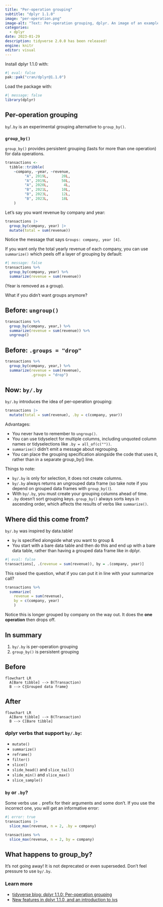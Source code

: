 ```yaml
---
title: "Per-operation grouping"
subtitle: "dplyr 1.1.0"
image: "per-operation.png"
image-alt: "Text: Per-operation grouping, dplyr. An image of an example call using by."
categories:
  - dplyr
date: 2023-01-29
description: tidyverse 2.0.0 has been released!
engine: knitr
editor: visual
---
```


Install dplyr 1.1.0 with:

```r
#| eval: false
pak::pak("cran/dplyr@1.1.0")
```

Load the package with:

```r
#| message: false
library(dplyr)
```

## Per-operation grouping

`by`/`.by` is an experimental grouping alternative to `group_by()`.

### `group_by()`

`group_by()` provides persistent grouping (lasts for more than one operation) for data operations.

```r
transactions <-
  tibble::tribble(
    ~company, ~year, ~revenue,
         "A", 2019L,      20L,
         "A", 2019L,      50L,
         "A", 2020L,       4L,
         "B", 2021L,      10L,
         "B", 2023L,      12L,
         "B", 2023L,      18L
    )
```

Let's say you want revenue by company and year:

```r
transactions |>
  group_by(company, year) |>
  mutate(total = sum(revenue))
```

Notice the message that says `Groups: company, year [4]`.

If you want only the total yearly revenue of each company, you can use `summarize()` which peels off a layer of grouping by default:

```r
#| message: false
transactions %>% 
  group_by(company, year) %>% 
  summarize(revenue = sum(revenue))
```

(Year is removed as a group).

What if you didn't want groups anymore?

:::{.panel}

## Before: `ungroup()`

```r
transactions %>% 
  group_by(company, year,) %>% 
  summarize(revenue = sum(revenue)) %>% 
  ungroup()
```

## Before: `.groups = "drop"`

```r
transactions %>% 
  group_by(company, year,) %>% 
  summarize(revenue = sum(revenue),
            .groups = "drop")
```

## Now: `by/.by`

`by/.by` introduces the idea of per-operation grouping:

```r
transactions |>
  mutate(total = sum(revenue), .by = c(company, year))
```

:::

Advantages:

* You never have to remember to `ungroup()`.
* You can use tidyselect for multiple columns, including unquoted column names or tidyselections like `.by = all_of(c(""))`.
* `summarise()` didn’t emit a message about regrouping.
* You can place the grouping specification alongside the code that uses it, rather than in a separate group_by() line.

Things to note:

* `by/.by` is only for selection, it does not create columns.
* `by/.by` always returns an ungrouped data frame (so take note if you depend on grouped data frames with `group_by()`).
* With `by/.by`, you must create your grouping columns ahead of time. 
* `.by` doesn’t sort grouping keys. `group_by()` always sorts keys in ascending order, which affects the results of verbs like `summarize()`.

## Where did this come from?

`by/.by` was inspired by data.table!

* `by` is specified alongside what you want to group &
* You start with a bare data table and then do this and end up with a bare data table, rather than having a grouped data frame like in dplyr.

```r
#| eval: false
transactions[, .(revenue = sum(revenue)), by = .(company, year)]
```

This raised the question, what if you can put it in line with your summarize call?

```r
transactions %>% 
  summarize(
    revenue = sum(revenue), 
    by = c(company, year)
    )
```

Notice this is longer grouped by company on the way out. It does the **one operation** then drops off.

## In summary

1. `by/.by` is per-operation grouping
2. `group_by()` is persistent grouping

:::{.panel-tabset}

## Before

```mermaid
flowchart LR
  A[Bare tibble] --> B(Transaction)
  B --> C{Grouped data frame}
```

## After

```mermaid
flowchart LR
  A[Bare tibble] --> B(Transaction)
  B --> C[Bare tibble]
```

:::

### dplyr verbs that support `by/.by`:

* `mutate()`
* `summarize()`
* `reframe()`
* `filter()`
* `slice()`
* `slide_head()` and `slice_tail()`
* `slide_min()` and `slice_max()`
* `slice_sample()`

### `by` or `.by`?

Some verbs use `.` prefix for their arguments and some don't. If you use the incorrect one, you will get an informative error:

```r
#| error: true
transactions |>
  slice_max(revenue, n = 2, .by = company)
```

```r
transactions %>% 
  slice_max(revenue, n = 2, by = company)
```

## What happens to group_by?

It's not going away! It is not deprecated or even superseded. Don't feel pressure to use `by/.by`.

### Learn more

* [tidyverse blog: dplyr 1.1.0: Per-operation grouping](https://www.tidyverse.org/blog/2023/02/dplyr-1-1-0-per-operation-grouping/)
* [New features in dplyr 1.1.0, and an introduction to ivs](https://www.youtube.com/watch?v=9LAML4Nr1II&t=111s)

